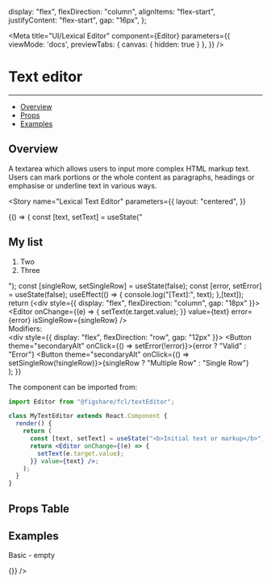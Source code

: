

  display: "flex",
  flexDirection: "column",
  alignItems: "flex-start",
  justifyContent: "flex-start",
  gap: "16px",
};

<Meta
  title="UI/Lexical Editor" 
  component={Editor} 
  parameters={{
    viewMode: 'docs',
    previewTabs: { 
      canvas: { hidden: true } 
     },
  }}
/>

# Text editor
---
- [Overview](#overview)
- [Props](#props-table)
- [Examples](#examples)

## Overview

A textarea which allows users to input more complex HTML markup text. 
Users can mark portions or the whole content as paragraphs, headings or emphasise or underline text in various ways.

<Story 
  name="Lexical Text Editor" 
  parameters={{
    layout: "centered",
  }}
>
  {() => {
      const [text, setText] = useState("<h2>My list</h2><ol><li>Two</li><li>Three</li></ol>");
      const [singleRow, setSingleRow] = useState(false);
      const [error, setError] = useState(false);
      useEffect(() => {
        console.log("[Text]:", text);
      },[text]);
      return (<div style={{ display: "flex", flexDirection: "column", gap: "18px" }}>
                <Editor onChange={(e) => {
                  setText(e.target.value);
                }} value={text} error={error} isSingleRow={singleRow} />
                <div>
                  <div>Modifiers:</div>
                  <div style={{ display: "flex", flexDirection: "row", gap: "12px" }}>
                    <Button theme="secondaryAlt" onClick={() => setError(!error)}>{error ? "Valid" : "Error"}</Button>
                    <Button theme="secondaryAlt" onClick={() => setSingleRow(!singleRow)}>{singleRow ? "Multiple Row" : "Single Row"}</Button>
                  </div>
                </div>
            </div>);
  }}
</Story>

The component can be imported from:

```jsx
import Editor from "@figshare/fcl/textEditor";

class MyTextEditor extends React.Component {
  render() {
    return (
      const [text, setText] = useState("<b>Initial text or markup</b>");
      return <Editor onChange={(e) => {
        setText(e.target.value);
      }} value={text} />;
    );
  }
}
```

## Props Table

<ArgsTable of={Editor} />

## Examples

<Canvas>
  <div style={canvasStyle}>
    <p>Basic - empty</p>
    <Editor
      placeholder="Type a text..."
      onChange={() => {}}
    />
  </div>
</Canvas>
